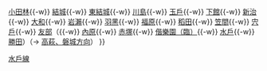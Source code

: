 {{鐵道路線
|模板名稱 = 水戶線
|名稱 = [[File:JR logo (east).svg|25px|東日本旅客鐵道|link=東日本旅客鐵道]] [[水戶線]]
|代表色 = #3333ff
|車站列表 = [[小山站|小山]]{{-w}} [[小田林站|小田林]]{{-w}} [[結城站|結城]]{{-w}} [[東結城站|東結城]]{{-w}} [[川島站|川島]]{{-w}} [[玉戶站|玉戶]]{{-w}} [[下館車站|下館]]{{-w}} [[新治站|新治]]{{-w}} [[大和站 (茨城縣)|大和]]{{-w}} [[岩瀨站|岩瀨]]{{-w}} [[羽黑站 (茨城縣)|羽黑]]{{-w}} [[福原站|福原]]{{-w}} [[稻田站 (茨城縣)|稻田]]{{-w}} [[笠間站|笠間]]{{-w}} [[宍戶站|宍戶]]{{-w}} [[友部站|友部]]（{{-w}} [[内原站|內原]]{{-w}} [[赤塚站|赤塚]]{{-w}} [[偕樂園車站|偕樂園（臨）]]{{-w}} [[水戶車站|水戶]]{{-w}} [[勝田車站|勝田]]）（→ [[Template:常磐線|高萩、磐城方向]]）
}}<noinclude>
[[Category:東日本旅客鐵道路線模板|水戶線]]
</noinclude>